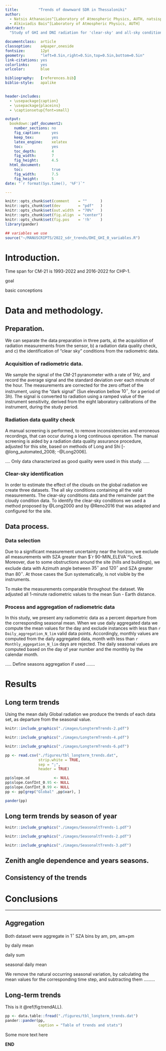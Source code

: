 ```yaml
---
title:         "Trends of downward SDR in Thessaloniki"
author:
  - Natsis Athanasios^[Laboratory of Atmospheric Physics, AUTH, natsisphysicist@gmail.com]
  - Alkiviadis Bais^[Laboratory of Atmospheric Physics, AUTH]
abstract:
  "Study of GHI and DNI radiation for 'clear-sky' and all-sky conditions."

documentclass:  article
classoption:    a4paper,oneside
fontsize:       12pt
geometry:       "left=0.5in,right=0.5in,top=0.5in,bottom=0.5in"
link-citations: yes
colorlinks:     yes
urlcolor:       blue

bibliography:   [references.bib]
biblio-style:   apalike

    
header-includes:
  - \usepackage{caption}
  - \usepackage{placeins}
  - \captionsetup{font=small}

output:
  bookdown::pdf_document2:
    number_sections: no
    fig_caption:     yes
    keep_tex:        yes
    latex_engine:    xelatex
    toc:             yes
    toc_depth:       4
    fig_width:       7
    fig_height:      4.5
  html_document:
    toc:             true
    fig_width:       7.5
    fig_height:      5
date: "`r format(Sys.time(), '%F')`"

---
```




```r
knitr::opts_chunk$set(comment    = ""      )
knitr::opts_chunk$set(dev        = "pdf"   )
knitr::opts_chunk$set(out.width  = "70%"   )
knitr::opts_chunk$set(fig.align  = "center")
knitr::opts_chunk$set(fig.pos    = '!h'    )
library(pander)
```


```r
## variables we use
source("~/MANUSCRIPTS/2022_sdr_trends/DHI_GHI_0_variables.R")
```




# Introduction.

<!-- time span -->
Time span for CM-21 is 1993-2022 and 2016-2022 for CHP-1.

goal

basic conceptions



# Data and methodology.

## Preparation.

We can separate the data preparation in three parts, a) the acquisition of radiation measurements from the sensor, b) a radiation data quality check, and c) the identification of "clear sky" conditions from the radiometric data.

### Acquisition of radiometric data.

<!-- measurement -->
We sample the signal of the CM-21 pyranometer with a rate of $1 {Hz}$, and record the average signal and the standard deviation over each minute of the hour.
<!-- dark correction -->
The measurements are corrected for the zero offset of the instrument, using the "dark signal" (Sun elevation bellow $10^\circ$, for a period of $3 h$).
<!-- physical quantities -->
The signal is converted to radiation using a ramped value of the instrument sensitivity, derived from the eight laboratory calibrations of the instrument, during the study period.

### Radiation data quality check

<!-- screening -->
A manual screening is performed, to remove inconsistencies and erroneous recordings, that can occur during a long continuous operation.
<!-- Quality assurance -->
The manual screening is aided by a radiation data quality assurance procedure, adjusted for this site, based on methods of Long and Shi\ [-@long_automated_2008; -@Long2006]. 

....
Only data characterized as good quality were used in this study.
.....

### Clear-sky identification

In order to estimate the effect of the clouds on the global radiation we create three datasets. 
The all sky conditions containing all the valid measurements. 
The clear-sky conditions data and the remainder part the cloudy condition data. 
To identify the clear-sky conditions we used a method proposed by @Long2000 and by @Reno2016 that was adapted and configured for the site.


## Data process.


### Data selection 

Due to a significant measurement uncertainty near the horizon, we exclude
all measurements with SZA greater than $`r 90-MIN_ELEVA`^\circ$. 
Moreover, due to some obstructions around the site (hills and buildings), we exclude data with Azimuth angle between 
$35^\circ$ and $120^\circ$ and SZA greater than $80^\circ$.
At those cases the Sun systematically, is not visible by the instruments.

To make the measurements comparable throughout the dataset. 
<!-- 1au -->
We adjusted all 1-minute radiometric values to the mean Sun - Earth distance.
<!-- TSI -->
<!-- And, we made all measurements relative to the TSI at 1au, in order to compensate for the Suns intensity variability, using a homogenized timeseries of satellite TSI observations. As a result, we processed all radiation data as a fraction of Suns TSI. -->


### Process and aggregation of radiometric data

In this study, we present any radiometric data as a percent departure from the corresponding seasonal mean.
When we use daily aggregated data we compute the mean values for the day and exclude instances with less than `r Daily_aggregation_N_lim` valid data points.
Accordingly, monthly values are computed from the daily aggregated data, month with less than `r Monthly_aggegation_N_lim` days are rejected. 
The daily seasonal values are computed based on the day of year number and the monthly by the calendar month.

<!-- Seasonal -->
..... Define seasons aggregation if used .......



# Results

## Long term trends

\FloatBarrier

Using the mean daily Global radiation we produce the trends of each data set, as departure from the seasonal value.

```r
knitr::include_graphics("./images/LongtermTrends-2.pdf")
```

```r
knitr::include_graphics("./images/LongtermTrends-4.pdf")
```

```r
knitr::include_graphics("./images/LongtermTrends-6.pdf")
```


\footnotesize
```r
pp <- read.csv("./figures/tbl_longterm_trends.dat",
               strip.white = TRUE,
               sep = ";",
               header = TRUE)

pp$slope.sd           <- NULL
pp$slope.ConfInt_0.95 <- NULL
pp$slope.ConfInt_0.99 <- NULL
pp <- pp[grep("Global" ,pp$var), ]

pander(pp)
```
\normalsize




## Long term trends by season of year

\FloatBarrier

```r
knitr::include_graphics("./images/SeasonaltTrends-1.pdf")
```

```r
knitr::include_graphics("./images/SeasonaltTrends-2.pdf")
```

```r
knitr::include_graphics("./images/SeasonaltTrends-3.pdf")
```






## Zenith angle dependence and years seasons.

\FloatBarrier




## Consistency of the trends

\FloatBarrier






# Conclusions



---------------------------




## Aggregation 

Both dataset were aggregate in $1^\circ$ SZA bins by am, pm, am+pm

by daily mean 

daily sum

seasonal daily mean

<!-- Deseasonalization -->
We remove the natural occurring seasonal variation, by calculating the mean
values for the corresponding time step, and subtracting them .........



## Long-term trends


This is it \@ref(fig:trendALL).


\FloatBarrier


<!--\tiny -->
```r
pp <- data.table::fread("./figures/tbl_longterm_trends.dat")
pander::pander(pp,
               caption = "Table of trends and stats")
```
<!--\normalsize-->


Some more text here


**END**

